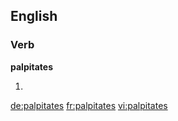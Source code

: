 ==English==

===Verb===
'''palpitates'''

# {{third-person singular of|[[palpitate]]}}

[[de:palpitates]]
[[fr:palpitates]]
[[vi:palpitates]]